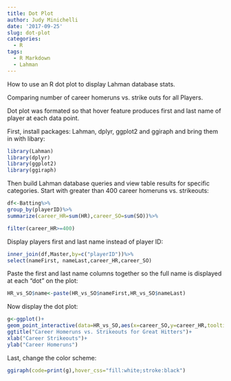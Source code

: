 ```yaml
---
title: Dot Plot
author: Judy Minichelli
date: '2017-09-25'
slug: dot-plot
categories:
  - R
tags:
  - R Markdown
  - Lahman
---
```

How to use an R dot plot to display Lahman database stats.

Comparing number of career homeruns vs. strike outs for all Players.

Dot plot was formated so that hover feature produces first and last name of player at each data point.

First, install packages:  Lahman, dplyr, ggplot2 and ggiraph and bring them in with libary: 

```r
library(Lahman)
library(dplyr)
library(ggplot2)
library(ggiraph)
```

Then build Lahman database queries and view table results for specific categories.  Start with greater than 400 career homeruns vs. strikeouts:

```r
df<-Batting%>%
group_by(playerID)%>%
summarize(career_HR=sum(HR),career_SO=sum(SO))%>%

filter(career_HR>=400)
```

Display players first and last name instead of player ID:

```r
inner_join(df,Master,by=c("playerID"))%>%
select(nameFirst, nameLast,career_HR,career_SO)
```

Paste the first and last name columns together so the full name is displayed at each "dot" on the plot:

```r
HR_vs_SO$name<-paste(HR_vs_SO$nameFirst,HR_vs_SO$nameLast)
```

Now display the dot plot:

```r
g<-ggplot()+
geom_point_interactive(data=HR_vs_SO,aes(x=career_SO,y=career_HR,tooltip=name,data_id=nameLast))+
ggtitle("Career Homeruns vs. Strikeouts for Great Hitters")+
xlab("Career Strikeouts")+
ylab("Career Homeruns")
```

Last, change the color scheme:

```r
ggiraph(code=print(g),hover_css="fill:white;stroke:black")
```

